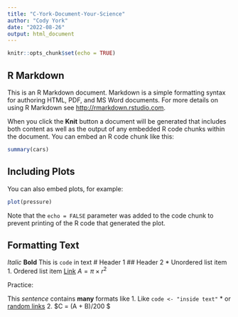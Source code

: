 ```yaml
---
title: "C-York-Document-Your-Science"
author: "Cody York"
date: "2022-08-26"
output: html_document
---
```


```r
knitr::opts_chunk$set(echo = TRUE)
```

## R Markdown

This is an R Markdown document. Markdown is a simple formatting syntax for authoring HTML, PDF, and MS Word documents. For more details on using R Markdown see <http://rmarkdown.rstudio.com>.

When you click the **Knit** button a document will be generated that includes both content as well as the output of any embedded R code chunks within the document. You can embed an R code chunk like this:

```r
summary(cars)
```

## Including Plots

You can also embed plots, for example:

```r
plot(pressure)
```

Note that the `echo = FALSE` parameter was added to the code chunk to prevent printing of the R code that generated the plot.

## Formatting Text

*Italic*
**Bold**
This is `code` in text
# Header 1
## Header 2
* Unordered list item
1. Ordered list item
[Link](https://www.google.com)
$A = \pi \times r^{2}$

Practice:

This *sentence* contains **many** formats like
1. Like `code <- "inside text" `
* or [random links](https://www.google.com)
2. $C  = (A + B)/200 $

